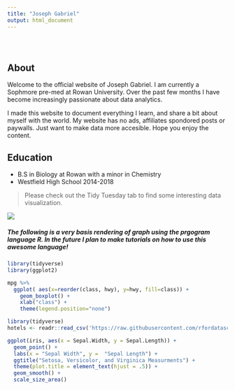 ```yaml
---
title: "Joseph Gabriel"
output: html_document
---
```


<style type="text/css">
.title {
  display: none;
}

#getting-started img {
  margin-right: 10px;
}

</style>

<div class="row" style="padding-top: 30px;">
<div class="col-sm-6">

## **About**

Welcome to the official website of Joseph Gabriel. I am currently a Sophmore pre-med at Rowan University. Over the past few months I have become increasingly passionate about data analytics. 

I made this website to document everything I learn, and share a bit about myself with the world. My website has no ads, affiliates spondored posts or paywalls. Just want to make data more accesible. Hope you enjoy the content. 




## Education 

  * B.S in Biology at Rowan with a minor in Chemistry
  * Westfield High School 2014-2018





> Please check out the Tidy Tuesday tab to find some interesting data visualization.


</div>
<div class="col-sm-6">


<a href = "">
![](images/logo.png)
</a>
</div>


##### The following is a very basis rendering of graph using the prgogram language R. In the future I plan to make tutorials on how to use this awesome language! 

```r
library(tidyverse)
library(ggplot2)
```


```r

mpg %>%
  ggplot( aes(x=reorder(class, hwy), y=hwy, fill=class)) + 
    geom_boxplot() +
    xlab("class") +
    theme(legend.position="none") 


```


```r
library(tidyverse)
hotels <- readr::read_csv('https://raw.githubusercontent.com/rfordatascience/tidytuesday/master/data/2020/2020-02-11/hotels.csv')
```

```r


ggplot(iris, aes(x = Sepal.Width, y = Sepal.Length)) +
  geom_point() + 
  labs(x = "Sepal Width", y =  "Sepal Length") + 
  ggtitle("Setosa, Versicolor, and Virginica Measurments") + 
  theme(plot.title = element_text(hjust = .5)) + 
  geom_smooth() +
  scale_size_area() 



```

